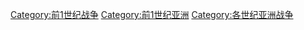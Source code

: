 [[Category:前1世纪战争|Category:前1世纪战争]]
[[Category:前1世纪亚洲|Category:前1世纪亚洲]]
[[Category:各世纪亚洲战争|Category:各世纪亚洲战争]]